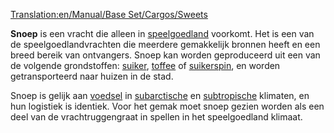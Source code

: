 [[Translation:en/Manual/Base Set/Cargos/Sweets]]

{{nl/Vracht|name=Snoep
|image=Sweets.png
|geproduceerd=[[nl/Manual/Base Set/Industries/Snoepfabriek|Snoepfabriek]]
|geaccepteerd=[[nl/Manual/Gemeente|Stad]]
}}

'''Snoep''' is een vracht die alleen in [[nl/Manual/Klimaat#speelgoedland|speelgoedland]] voorkomt. Het is een van de speelgoedlandvrachten die meerdere gemakkelijk bronnen heeft en een breed bereik van ontvangers. Snoep kan worden geproduceerd uit een van de volgende grondstoffen: [[nl/Manual/Base Set/Cargos/Suiker|suiker]], [[nl/Manual/Base Set/Cargos/Toffee|toffee]] of [[nl/Manual/Base Set/Cargos/Suikerspin|suikerspin]], en worden getransporteerd naar huizen in de stad.

Snoep is gelijk aan [[nl/Manual/Base Set/Cargos/Voedsel|voedsel]] in [[nl/Manual/Klimaat#subarctisch|subarctische]] en [[nl/Manual/Klimaat#subtropisch|subtropische]] klimaten, en hun logistiek is identiek. Voor het gemak moet snoep gezien worden als een deel van de vrachtruggengraat in spellen in het speelgoedland klimaat.